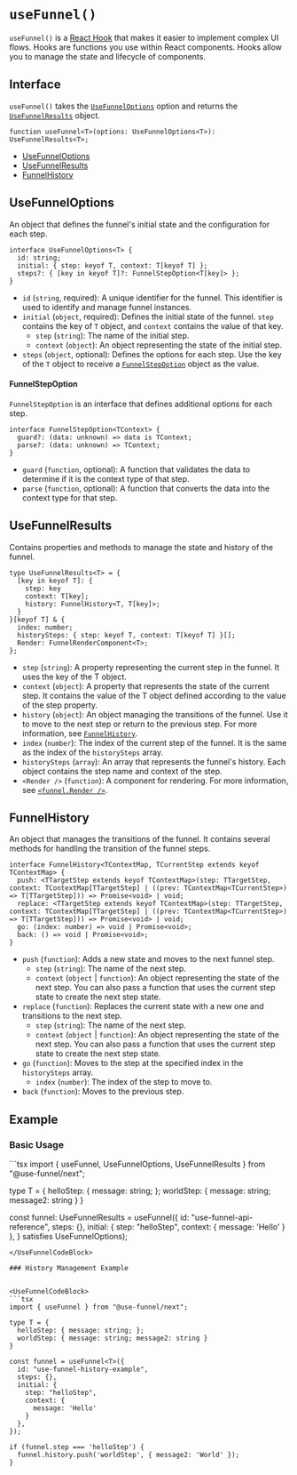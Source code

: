 
# `useFunnel()`

`useFunnel()` is a [React Hook](https://ko.react.dev/reference/rules/rules-of-hooks) that makes it easier to implement complex UI flows. Hooks are functions you use within React components. Hooks allow you to manage the state and lifecycle of components.

## Interface

`useFunnel()` takes the [`UseFunnelOptions`](#usefunneloptions) option and returns the [`UseFunnelResults`](#usefunnelresults) object.

```tsx
function useFunnel<T>(options: UseFunnelOptions<T>): UseFunnelResults<T>;
```

* [UseFunnelOptions](#usefunneloptions)
* [UseFunnelResults](#usefunnelresults)
* [FunnelHistory](#funnelhistory)

## UseFunnelOptions

An object that defines the funnel's initial state and the configuration for each step.

```tsx
interface UseFunnelOptions<T> {
  id: string;
  initial: { step: keyof T, context: T[keyof T] };
  steps?: { [key in keyof T]?: FunnelStepOption<T[key]> };
}
```

- `id` (`string`, required): A unique identifier for the funnel. This identifier is used to identify and manage funnel instances.
- `initial` (`object`, required): Defines the initial state of the funnel. `step` contains the key of `T` object, and `context` contains the value of that key.
  - `step` (`string`): The name of the initial step.
  - `context` (`object`): An object representing the state of the initial step.
- `steps` (`object`, optional): Defines the options for each step. Use the key of the `T` object to receive a [`FunnelStepOption`](#funnelstepoption) object as the value.

#### FunnelStepOption

`FunnelStepOption` is an interface that defines additional options for each step.

```tsx
interface FunnelStepOption<TContext> {
  guard?: (data: unknown) => data is TContext;
  parse?: (data: unknown) => TContext;
}
```

- `guard` (`function`, optional): A function that validates the data to determine if it is the context type of that step.
- `parse` (`function`, optional): A function that converts the data into the context type for that step.

## UseFunnelResults

Contains properties and methods to manage the state and history of the funnel.

```tsx
type UseFunnelResults<T> = {
  [key in keyof T]: {
    step: key
    context: T[key];
    history: FunnelHistory<T, T[key]>;
  }
}[keyof T] & {
  index: number;
  historySteps: { step: keyof T, context: T[keyof T] }[];
  Render: FunnelRenderComponent<T>;
};
```

- `step` (`string`): A property representing the current step in the funnel. It uses the key of the T object.
- `context` (`object`): A property that represents the state of the current step. It contains the value of the T object defined according to the value of the step property.
- `history` (`object`): An object managing the transitions of the funnel. Use it to move to the next step or return to the previous step. For more information, see [`FunnelHistory`](#funnelhistory).
- `index` (`number`): The index of the current step of the funnel. It is the same as the index of the `historySteps` array.
- `historySteps` (`array`): An array that represents the funnel's history. Each object contains the step name and context of the step.
- `<Render />` (`function`): A component for rendering. For more information, see [`<funnel.Render />`](./funnel-render.mdx).

## FunnelHistory

An object that manages the transitions of the funnel. It contains several methods for handling the transition of the funnel steps.

```tsx
interface FunnelHistory<TContextMap, TCurrentStep extends keyof TContextMap> {
  push: <TTargetStep extends keyof TContextMap>(step: TTargetStep, context: TContextMap[TTargetStep] | ((prev: TContextMap<TCurrentStep>) => T[TTargetStep])) => Promise<void> | void;
  replace: <TTargetStep extends keyof TContextMap>(step: TTargetStep, context: TContextMap[TTargetStep] | ((prev: TContextMap<TCurrentStep>) => T[TTargetStep])) => Promise<void> | void;
  go: (index: number) => void | Promise<void>;
  back: () => void | Promise<void>;
}
```

- `push` (`function`): Adds a new state and moves to the next funnel step.
  - `step` (`string`): The name of the next step.
  - `context` (`object` | `function`): An object representing the state of the next step. You can also pass a function that uses the current step state to create the next step state.
- `replace` (`function`): Replaces the current state with a new one and transitions to the next step.
  - `step` (`string`): The name of the next step.
  - `context` (`object` | `function`): An object representing the state of the next step. You can also pass a function that uses the current step state to create the next step state.
- `go` (`function`): Moves to the step at the specified index in the `historySteps` array.
  - `index` (`number`): The index of the step to move to.
- `back` (`function`): Moves to the previous step.

## Example

### Basic Usage

<UseFunnelCodeBlock>
```tsx
import { useFunnel, UseFunnelOptions, UseFunnelResults } from "@use-funnel/next";

type T = {
  helloStep: { message: string; };
  worldStep: { message: string; message2: string }
}

const funnel: UseFunnelResults<T> = useFunnel<T>({
  id: "use-funnel-api-reference",
  steps: {},
  initial: {
    step: "helloStep",
    context: {
      message: 'Hello'
    }
  },
} satisfies UseFunnelOptions<T>);
```
</UseFunnelCodeBlock>

### History Management Example


<UseFunnelCodeBlock>
```tsx
import { useFunnel } from "@use-funnel/next";

type T = {
  helloStep: { message: string; };
  worldStep: { message: string; message2: string }
}

const funnel = useFunnel<T>({
  id: "use-funnel-history-example",
  steps: {},
  initial: {
    step: "helloStep",
    context: {
      message: 'Hello'
    }
  },
});

if (funnel.step === 'helloStep') {
  funnel.history.push('worldStep', { message2: 'World' });
}
```
</UseFunnelCodeBlock>